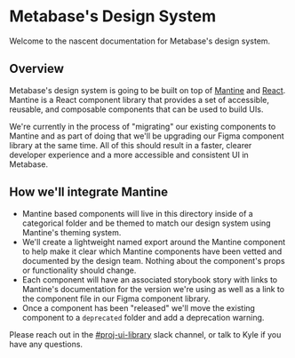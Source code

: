 
<Meta title="Intro" />

# Metabase's Design System

Welcome to the nascent documentation for Metabase's design system.

## Overview

Metabase's design system is going to be built on top of [Mantine](https://v6.mantine.dev) and [React](https://reactjs.org/). Mantine is a React component library that provides a set of accessible, reusable, and composable components that can be used to build UIs.

We're currently in the process of "migrating" our existing components to Mantine and as part of doing that we'll be upgrading our Figma component library at the same time. All of this should result in a faster, clearer developer experience and a more accessible and consistent UI in Metabase.

## How we'll integrate Mantine

- Mantine based components will live in this directory inside of a categorical folder and be themed to match our design system using Mantine's theming system.
- We'll create a lightweight named export around the Mantine component to help make it clear which Mantine components have been vetted and documented by the design team. Nothing about the component's props or functionality should change.
- Each component will have an associated storybook story with links to Mantine's documentation for the version we're using as well as a link to the component file in our Figma component library.
- Once a component has been "released" we'll move the existing component to a `deprecated` folder and add a deprecation warning.

Please reach out in the [#proj-ui-library](https://metaboat.slack.com/archives/C057WD5L0JG) slack channel, or talk to Kyle if you have any questions.
